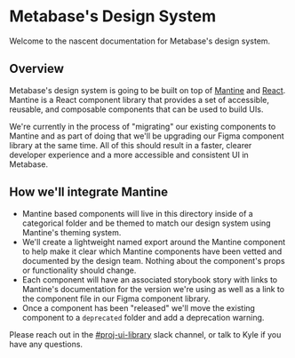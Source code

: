 
<Meta title="Intro" />

# Metabase's Design System

Welcome to the nascent documentation for Metabase's design system.

## Overview

Metabase's design system is going to be built on top of [Mantine](https://v6.mantine.dev) and [React](https://reactjs.org/). Mantine is a React component library that provides a set of accessible, reusable, and composable components that can be used to build UIs.

We're currently in the process of "migrating" our existing components to Mantine and as part of doing that we'll be upgrading our Figma component library at the same time. All of this should result in a faster, clearer developer experience and a more accessible and consistent UI in Metabase.

## How we'll integrate Mantine

- Mantine based components will live in this directory inside of a categorical folder and be themed to match our design system using Mantine's theming system.
- We'll create a lightweight named export around the Mantine component to help make it clear which Mantine components have been vetted and documented by the design team. Nothing about the component's props or functionality should change.
- Each component will have an associated storybook story with links to Mantine's documentation for the version we're using as well as a link to the component file in our Figma component library.
- Once a component has been "released" we'll move the existing component to a `deprecated` folder and add a deprecation warning.

Please reach out in the [#proj-ui-library](https://metaboat.slack.com/archives/C057WD5L0JG) slack channel, or talk to Kyle if you have any questions.
